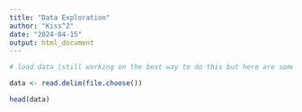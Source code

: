 ```yaml
---
title: "Data Exploration"
author: "Kiss^2"
date: "2024-04-15"
output: html_document
---
```


```r
# load data (still working on the best way to do this but here are some libraries that may help?)

data <- read.delim(file.choose())

head(data)

```